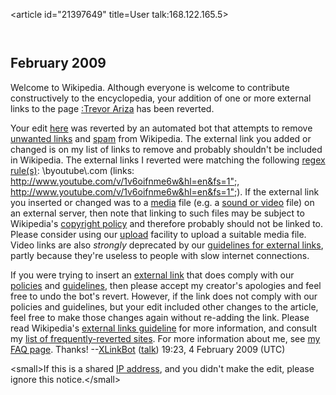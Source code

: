 <article id="21397649" title=User talk:168.122.165.5>
	<talkpage id="21397649" title="User talk:168.122.165.5">


== February 2009 ==
Welcome to Wikipedia. Although everyone is welcome to contribute constructively to the encyclopedia, your addition of one or more external links to the page [[:Trevor Ariza]] has been reverted.

Your edit [http://en.wikipedia.org/w/index.php?diff=268527153&amp;oldid=268190707 here] was reverted by an automated bot that attempts to remove [[WP:NOT#REPOSITORY|unwanted links]] and [[WP:SPAM|spam]] from Wikipedia.  The external link you added or changed is on my list of links to remove and probably shouldn't be included in Wikipedia.  The external links I reverted were matching the following [[regex|regex rule(s)]]: \byoutube\.com (links: http://www.youtube.com/v/1v6oifnme6w&amp;hl=en&amp;fs=1&quot;, http://www.youtube.com/v/1v6oifnme6w&amp;hl=en&amp;fs=1&quot;).  If the external link you inserted or changed was to a [[Wikipedia:Media|media]] file (e.g. a [[Wikipedia:Media help|sound or video]] file) on an external server, then note that linking to such files may be subject to Wikipedia's [[WP:COPYRIGHT|copyright policy]] and therefore probably should not be linked to.  Please consider using our [[Wikipedia:Upload|upload]] facility to upload a suitable media file.  Video links are also ''strongly'' deprecated by our [[WP:ELNO|guidelines for external links]], partly because they're useless to people with slow internet connections.

If you were trying to insert an [[Wikipedia:External links|external link]] that does comply with our [[Wikipedia:List of policies|policies]] and [[Wikipedia:List of guidelines|guidelines]], then please accept my creator's apologies and feel free to undo the bot's revert.  However, if the link does not comply with our policies and guidelines, but your edit included other changes to the article, feel free to make those changes again without re-adding the link.  Please read Wikipedia's [[WP:EL|external links guideline]] for more information, and consult my [[User:XLinkBot/Reversion reasons|list of frequently-reverted sites]]. For more information about me, see [[User:XLinkBot/FAQ|my FAQ page]]. Thanks! --[[User:XLinkBot|XLinkBot]] ([[User talk:XLinkBot|talk]]) 19:23, 4 February 2009 (UTC)

&lt;small&gt;If this is a shared [[IP address]], and you didn't make the edit, please ignore this notice.&lt;/small&gt;
	</talkpage>
</article>
